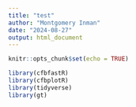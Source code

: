 ```yaml
---
title: "test"
author: "Montgomery Inman"
date: "2024-08-27"
output: html_document
---
```


```r
knitr::opts_chunk$set(echo = TRUE)
```

```r
library(cfbfastR)
library(cfbplotR)
library(tidyverse)
library(gt)
```

```r

```


